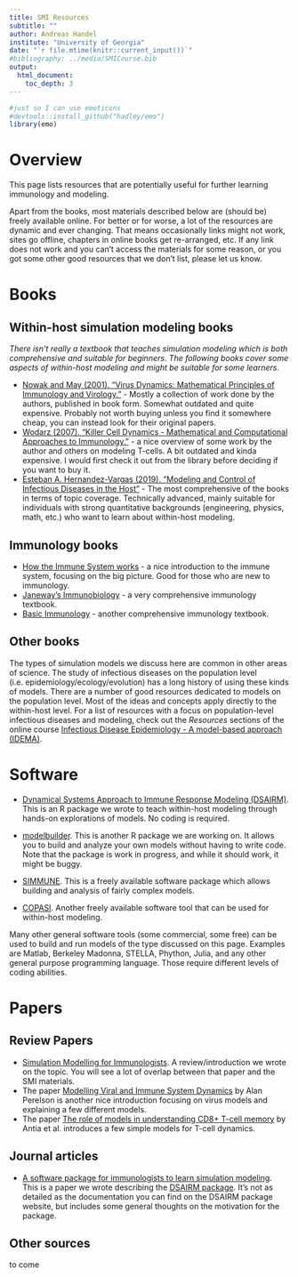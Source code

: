 ```yaml
---
title: SMI Resources
subtitle: ""
author: Andreas Handel
institute: "University of Georgia"
date: "`r file.mtime(knitr::current_input())`"
#bibliography: ../media/SMICourse.bib
output: 
  html_document:
    toc_depth: 3
---
```



```r
#just so I can use emoticons
#devtools::install_github("hadley/emo")
library(emo)
```


# Overview

This page lists resources that are potentially useful for further learning immunology and modeling. 

Apart from the books, most materials described below are (should be) freely available online. For better or for worse, a lot of the resources are dynamic and ever changing. That means occasionally links might not work, sites go offline, chapters in online books get re-arranged, etc. If any link does not work and you can't access the materials for some reason, or you got some other good resources that we don't list, please let us know.


# Books

## Within-host simulation modeling books

_There isn't really a textbook that teaches simulation modeling which is both comprehensive and suitable for beginners. The following books cover some aspects of within-host modeling and might be suitable for some learners._

* [Nowak and May (2001). "Virus Dynamics: Mathematical Principles of Immunology and Virology."](https://amzn.to/3fwonRj) - Mostly a collection of work done by the authors, published in book form. Somewhat outdated and quite expensive. Probably not worth buying unless you find it somewhere cheap, you can instead look for their original papers. 
* [Wodarz (2007). "Killer Cell Dynamics - Mathematical and Computational Approaches to Immunology."](https://amzn.to/2WjJQFS) - a nice overview of some work by the author and others on modeling T-cells. A bit outdated and kinda expensive. I would first check it out from the library before deciding if you want to buy it.  
* [Esteban A. Hernandez-Vargas (2019). "Modeling and Control of Infectious Diseases in the Host"](https://amzn.to/2Ooth7j) - The most comprehensive of the books in terms of topic coverage. Technically advanced, mainly suitable for individuals with strong quantitative backgrounds (engineering, physics, math, etc.) who want to learn about within-host modeling. 


## Immunology books

* [How the Immune System works](https://amzn.to/3ev68dO) - a nice introduction to the immune system, focusing on the big picture. Good for those who are new to immunology.
* [Janeway's Immunobiology](https://amzn.to/2Wlmsrr) - a very comprehensive immunology textbook.
* [Basic Immunology](https://amzn.to/30yjXmJ) - another comprehensive immunology textbook.



## Other books

The types of simulation models we discuss here are common in other areas of science. The study of infectious diseases on the population level (i.e. epidemiology/ecology/evolution) has a long history of using these kinds of models. There are a number of good resources dedicated to models on the population level. Most of the ideas and concepts apply directly to the within-host level. For a list of resources with a focus on population-level infectious diseases and modeling, check out the _Resources_ sections of the online course [Infectious Disease Epidemiology - A model-based approach (IDEMA)](https://andreashandel.github.io/IDEMAcourse/). 



# Software

* [Dynamical Systems Approach to Immune Response Modeling (DSAIRM)](https://ahgroup.github.io/DSAIRM/). This is an R package we wrote to teach within-host modeling through hands-on explorations of models. No coding is required.

* [modelbuilder](https://ahgroup.github.io/modelbuilder/). This is another R package we are working on. It allows you to build and analyze your own models without having to write code. Note that the package is work in progress, and while it should work, it might be buggy.

* [SIMMUNE](https://www.niaid.nih.gov/research/simmune-project). This is a freely available software package which allows building and analysis of fairly complex models.

* [COPASI](http://copasi.org/). Another freely available software tool that can be used for within-host modeling.

Many other general software tools (some commercial, some free) can be used to build and run models of the type discussed on this page. Examples are Matlab, Berkeley Madonna, STELLA, Phython, Julia, and any other general purpose programming language. Those require different levels of coding abilities.


# Papers

## Review Papers

* [Simulation Modelling for Immunologists](https://doi.org/10.1038/s41577-019-0235-3). A review/introduction we wrote on the topic. You will see a lot of overlap between that paper and the SMI materials. 
* The paper [Modelling Viral and Immune System Dynamics](https://www.nature.com/articles/nri700) by Alan Perelson is another nice introduction focusing on virus models and explaining a few different models. 
* The paper [The role of models in understanding CD8+ T-cell memory](https://www.nature.com/articles/nri1550) by Antia et al. introduces a few simple models for T-cell dynamics.


## Journal articles

* [A software package for immunologists to learn simulation modeling](https://doi.org/10.1186/s12865-019-0321-0). This is a paper we wrote describing the [DSAIRM package](https://ahgroup.github.io/DSAIRM/). It's not as detailed as the documentation you can find on the DSAIRM package website, but includes some general thoughts on the motivation for the package.


## Other sources

to come
